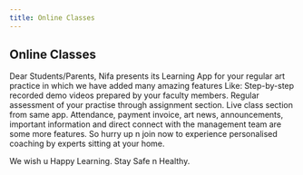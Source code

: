 ```yaml
---
title: Online Classes
---
```


## Online Classes

Dear Students/Parents, Nifa presents its Learning App for your regular art practice in which we have added many amazing features Like: Step-by-step recorded demo videos prepared by your faculty members. Regular assessment of your practise through assignment section. Live class section from same app. Attendance, payment invoice, art news, announcements, important information and direct connect with the management team are some more features. So hurry up n join now to experience personalised coaching by experts sitting at your home.

We wish u Happy Learning. Stay Safe n Healthy.